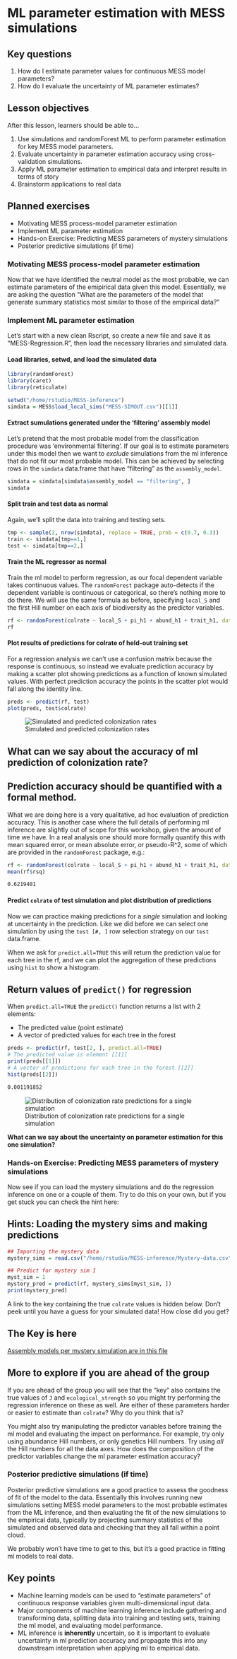 # ML parameter estimation with MESS simulations

## Key questions

1. How do I estimate parameter values for continuous MESS model parameters?
1. How do I evaluate the uncertainty of ML parameter estimates?

## Lesson objectives

After this lesson, learners should be able to...

1. Use simulations and randomForest ML to perform parameter estimation for
key MESS model parameters.
1. Evaluate uncertainty in parameter estimation accuracy using cross-validation
simulations.
1. Apply ML parameter estimation to empirical data and interpret results in
terms of story
1. Brainstorm applications to real data

## Planned exercises

* Motivating MESS process-model parameter estimation
* Implement ML parameter estimation
* Hands-on Exercise: Predicting MESS parameters of mystery simulations
* Posterior predictive simulations (if time)

### Motivating MESS process-model parameter estimation

Now that we have identified the neutral model as the most probable, we can
estimate parameters of the emipirical data given this model. Essentially,
we are asking the question "What are the parameters of the model that
generate summary statistics most similar to those of the empirical data?"

### Implement ML parameter estimation

Let's start with a new clean Rscript, so create a new file and save it as
"MESS-Regression.R", then load the necessary libraries and simulated data.

#### Load libraries, setwd, and load the simulated data
```R
library(randomForest)
library(caret)
library(reticulate)

setwd("/home/rstudio/MESS-inference")
simdata = MESS$load_local_sims("MESS-SIMOUT.csv")[[1]]
```

#### Extract sumulations generated under the 'filtering' assembly model
Let's pretend that the most probable model from the classification procedure
was 'environmental filtering'. If our goal is to estimate parameters under this
model then we want to _exclude_ simulations from the ml inference that do not
fit our most probable model. This can be achieved by selecting rows in the
`simdata` data.frame that have "filtering" as the `assembly_model`.
```R
simdata = simdata[simdata$assembly_model == "filtering", ]
simdata
```

#### Split train and test data as normal
Again, we'll split the data into training and testing sets.

```R
tmp <- sample(2, nrow(simdata), replace = TRUE, prob = c(0.7, 0.3))
train <- simdata[tmp==1,]
test <- simdata[tmp==2,]
```

#### Train the ML regressor as normal
Train the ml model to perform regression, as our focal dependent variable takes
continuous values. The `randomForest` package auto-detects if the dependent
variable is continuous or categorical, so there's nothing more to do there. We
will use the same formula as before, specifying `local_S` and the first Hill
number on each axis of biodiversity as the predictor variables.

```R
rf <- randomForest(colrate ~ local_S + pi_h1 + abund_h1 + trait_h1, data=train, proximity=TRUE)
rf
```

#### Plot results of predictions for colrate of held-out training set
For a regression analysis we can't use a confusion matrix because the response
is continuous, so instead we evaluate prediction accuracy by making a scatter
plot showing predictions as a function of known simulated values. With perfect
prediction accuracy the points in the scatter plot would fall along the identity
line.

```R
preds <- predict(rf, test)
plot(preds, test$colrate)
```

![Simulated and predicted colonization rates](images/MESS-Regression-PredictionScatter.png)

::: {.callout-tip}
## What can we say about the accuracy of ml prediction of colonization rate?

:::

::: {.callout-warning collapse="true"}
## Prediction accuracy should be quantified with a formal method.

What we are doing here is a very qualitative, ad hoc evaluation of prediction
accuracy. This is another case where the full details of performing ml inference
are slightly out of scope for this workshop, given the amount of time we have.
In a real analysis one should more formally quantify this with mean squared
error, or mean absolute error, or pseudo-R^2, some of which are provided in
the `randomForest` package, e.g.:

```R
rf <- randomForest(colrate ~ local_S + pi_h1 + abund_h1 + trait_h1, data=train, proximity=TRUE)
mean(rf$rsq)
```
```default
0.6219401
```

:::

#### Predict `colrate` of test simulation and plot distribution of predictions
Now we can practice making predictions for a _single_ simulation and looking
at uncertainty in the prediction. Like we did before we can select one simulation
by using the `test [#, ]` row selection strategy on our `test` data.frame.

When we ask for `predict.all=TRUE` this will return the prediction value for each
tree in the rf, and we can plot the aggregation of these predictions using `hist`
to show a histogram.

::: {.callout-tip collapse="true"}
## Return values of `predict()` for regression

When `predict.all=TRUE` the `predict()` function returns a list with 2 elements:

* The predicted value (point estimate)
* A vector of predicted values for each tree in the forest
:::

```R
preds <- predict(rf, test[2, ], predict.all=TRUE)
# The predicted value is element [[1]]
print(preds[[1]])
# A vector of predictions for each tree in the forest [[2]]
hist(preds[[2]])
```
```default
0.001191852
```

![Distribution of colonization rate predictions for a single simulation](images/MESS-Regression-EmpiricalUncertainty.png)

**What can we say about the uncertainty on parameter estimation for this one
simulation?**

### Hands-on Exercise: Predicting MESS parameters of mystery simulations
Now see if you can load the mystery simulations and do the regression inference
on one or a couple of them. Try to do this on your own, but if you get stuck
you can check the hint here:

::: {.callout-tip collapse="true"}
## Hints: Loading the mystery sims and making predictions

```R
## Importing the mystery data
mystery_sims = read.csv("/home/rstudio/MESS-inference/Mystery-data.csv")

## Predict for mystery sim 1
myst_sim = 1
mystery_pred = predict(rf, mystery_sims[myst_sim, ])
print(mystery_pred)
```
:::

A link to the key containing the true `colrate` values is hidden below.
Don’t peek until you have a guess for your simulated data! How close did you get?

::: {.callout-warning collapse="true"}
## The Key is here

[Assembly models per mystery simulation are in this file](data/Mystery-key.csv)
:::

::: {.callout-tip collapse="true"}
## More to explore if you are ahead of the group

If you are ahead of the group you will see that the "key" also contains the
true values of `J` and `ecological_strength` so you might try performing
the regression inference on these as well. Are either of these parameters
harder or easier to estimate than `colrate`? Why do you think that is?

You might also try manipulating the predictor variables before training the
ml model and evaluating the impact on performance. For example, try only using
abundance Hill numbers, or only genetics Hill numbers. Try using *all* the Hill
numbers for all the data axes. How does the composition of the predictor
variables change the ml parameter estimation accuracy?

### Posterior predictive simulations (if time)

Posterior predictive simulations are a good practice to assess the goodness
of fit of the model to the data. Essentially this involves running new simulations
setting MESS model parameters to the most probable estimates from the ML
inference, and then evaluating the fit of the new simulations to the empirical
data, typically by projecting summary statistics of the simulated and observed
data and checking that they all fall within a point cloud.

We probably won't have time to get to this, but it's a good practice in fitting
ml models to real data.
:::


## Key points
* Machine learning models can be used to "estimate parameters" of continuous
response variables given multi-dimensional input data.
* Major components of machine learning inference include gathering and
transforming data, splitting data into training and testing sets, training the
ml model, and evaluating model performance.
* ML inference is **inherently** uncertain, so it is important to evaluate
uncertainty in ml prediction accuracy and propagate this into any downstream
interpretation when applying ml to empirical data.
